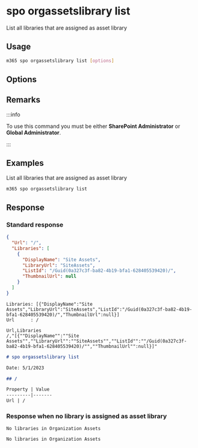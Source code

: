 
# spo orgassetslibrary list

List all libraries that are assigned as asset library

## Usage

```sh
m365 spo orgassetslibrary list [options]
```

## Options

<Global />

## Remarks

:::info

To use this command you must be either **SharePoint Administrator** or **Global Administrator**.

:::

## Examples

List all libraries that are assigned as asset library

```sh
m365 spo orgassetslibrary list
```

## Response

### Standard response

<Tabs>
  <TabItem value="JSON">

  ```json
  {
    "Url": "/",
    "Libraries": [
      {
        "DisplayName": "Site Assets",
        "LibraryUrl": "SiteAssets",
        "ListId": "/Guid(0a327c3f-ba82-4b19-bfa1-628405539420)/",
        "ThumbnailUrl": null
      }
    ]
  }
  ```

  </TabItem>
  <TabItem value="Text">

  ```text
  Libraries: [{"DisplayName":"Site Assets","LibraryUrl":"SiteAssets","ListId":"/Guid(0a327c3f-ba82-4b19-bfa1-628405539420)/","ThumbnailUrl":null}]
  Url      : /
  ```

  </TabItem>
  <TabItem value="CSV">

  ```csv
  Url,Libraries
  /,"[{""DisplayName"":""Site Assets"",""LibraryUrl"":""SiteAssets"",""ListId"":""/Guid(0a327c3f-ba82-4b19-bfa1-628405539420)/"",""ThumbnailUrl"":null}]"
  ```

  </TabItem>
  <TabItem value="Markdown">

  ```md
  # spo orgassetslibrary list 

  Date: 5/1/2023

  ## /

  Property | Value
  ---------|-------
  Url | /
  ```

  </TabItem>
</Tabs>

### Response when no library is assigned as asset library

<Tabs>
  <TabItem value="Text">

  ```text
  No libraries in Organization Assets
  ```

  </TabItem>
  <TabItem value="Markdown">

  ```md
  No libraries in Organization Assets
  ```

  </TabItem>
</Tabs>
